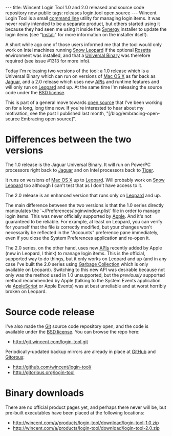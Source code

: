 ---
title: Wincent Login Tool 1.0 and 2.0 released and source code repository now public
tags: releases login.tool open.source
---
Wincent Login Tool is a small [[command line]] utility for managing login items. It was never really intended to be a separate product, but others started using it because they had seen me using it inside the [[Synergy]] installer to update the login items (see "[[Install]]" for more information on the installer itself).

A short while ago one of those users informed me that the tool would only work on Intel machines running [[Snow Leopard]] if the optional [[Rosetta]] environment was installed, and that a [[Universal Binary]] was therefore required (see issue #1313 for more info).

Today I'm releasing two versions of the tool: a 1.0 release which is a Universal Binary which can run on versions of [[Mac OS X]] as far back as [[Jaguar]], and a 2.0 release which uses new [[APIs]] and runtime features and will only run on [[Leopard]] and up. At the same time I'm releasing the source code under the [[BSD license]].

This is part of a general move towards [[open source]] that I've been working on for a long, long time now. If you're interested to hear about my motivation, see the post I published last month, "[/blog/embracing-open-source Embracing open source]".

= Differences between the two versions =

The 1.0 release is the Jaguar Universal Binary. It will run on PowerPC processors right back to [[Jaguar]] and on Intel processors back to [[Tiger]].

It runs on versions of [[Mac OS X]] up to [[Leopard]]. Will probably work on [[Snow Leopard]] too although I can't test that as I don't have access to it.

The 2.0 release is an enhanced version that runs only on [[Leopard]] and up.

The main difference between the two versions is that the 1.0 series directly manipulates the `~/Preferences/loginwindow.plist` file in order to manage login items. This was never officially supported by [[Apple]]. And it's not guaranteed to be reliable. For example, at least on Leopard, you can verify for yourself that the file ''is'' correctly modified, but your changes won't necessarily be reflected in the "Accounts" preference pane immediately, even if you close the System Preferences application and re-open it.

The 2.0 series, on the other hand, uses new [[APIs]] recently added by Apple (new in Leopard, I think) to manage login items. This is the official, supported way to do things, but it only works on Leopard and up (and in any case I've built the 2.0 series using [[Garbage Collection]] which is only available on Leopard). Switching to this new API was desirable because not only was the method used in 1.0 unsupported, but the ''previously'' supported method recommended by Apple (talking to the System Events application via [[AppleScript]] or Apple Events) was at best unreliable and at worst horribly broken on Leopard.

= Source code release =

I've also made the [[Git]] source code repository open, and the code is available under the [[BSD license]]. You can browse the repo here:

* http://git.wincent.com/login-tool.git

Periodically-updated backup mirrors are already in place at [[GitHub]] and [[Gitorous]]:

* http://github.com/wincent/login-tool/
* http://gitorious.org/login-tool

= Binary downloads =

There are no official product pages yet, and perhaps there never will be, but pre-built executables have been placed at the following locations:

* http://wincent.com/a/products/login-tool/download/login-tool-1.0.zip
* http://wincent.com/a/products/login-tool/download/login-tool-2.0.zip
